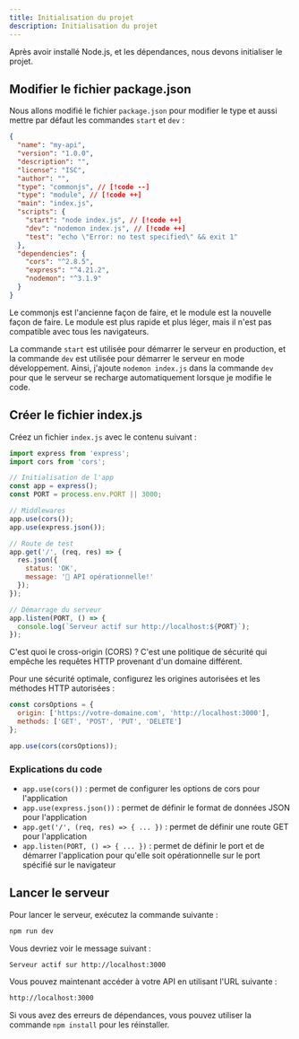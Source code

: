 ```yaml
---
title: Initialisation du projet
description: Initialisation du projet
---
```


Après avoir installé Node.js, et les dépendances, nous devons initialiser le projet.

## Modifier le fichier package.json
Nous allons modifié le fichier ```package.json``` pour modifier le type et aussi mettre par défaut les commandes ```start``` et ```dev``` :

```json
{
  "name": "my-api",
  "version": "1.0.0",
  "description": "",
  "license": "ISC",
  "author": "",
  "type": "commonjs", // [!code --]
  "type": "module", // [!code ++]
  "main": "index.js",
  "scripts": {
    "start": "node index.js", // [!code ++]
    "dev": "nodemon index.js", // [!code ++]
    "test": "echo \"Error: no test specified\" && exit 1"
  },
  "dependencies": {
    "cors": "^2.8.5",
    "express": "^4.21.2",
    "nodemon": "^3.1.9"
  }
}

```

<Callout type="info" title="Pourquoi utiliser `commonjs` et pas `module`?">

Le commonjs est l'ancienne façon de faire, et le module est la nouvelle façon de faire. Le module est plus rapide et plus léger, mais il n'est pas compatible avec tous les navigateurs.
</Callout>

<Callout type="info" title="Pourquoi mettre les commandes `start` et `dev` ?">

La commande ```start``` est utilisée pour démarrer le serveur en production, et la commande ```dev``` est utilisée pour démarrer le serveur en mode développement. Ainsi, j'ajoute ```nodemon index.js``` dans la commande ```dev``` pour que le serveur se recharge automatiquement lorsque je modifie le code.
</Callout>


## Créer le fichier index.js

Créez un fichier ```index.js``` avec le contenu suivant :

```js
import express from 'express';
import cors from 'cors';

// Initialisation de l'app
const app = express();
const PORT = process.env.PORT || 3000;

// Middlewares
app.use(cors());
app.use(express.json());

// Route de test
app.get('/', (req, res) => {
  res.json({ 
    status: 'OK',
    message: '🚀 API opérationnelle!'
  });
});

// Démarrage du serveur
app.listen(PORT, () => {
  console.log(`Serveur actif sur http://localhost:${PORT}`);
});
```

<Callout type="warning" title="Configuration avancée">

C'est quoi le cross-origin (CORS) ? C'est une politique de sécurité qui empêche les requêtes HTTP provenant d'un domaine différent.

Pour une sécurité optimale, configurez les origines autorisées et les méthodes HTTP autorisées :
```js
const corsOptions = {
  origin: ['https://votre-domaine.com', 'http://localhost:3000'],
  methods: ['GET', 'POST', 'PUT', 'DELETE']
};

app.use(cors(corsOptions));
```
</Callout>


### Explications du code

- ```app.use(cors())``` : permet de configurer les options de cors pour l'application
- ```app.use(express.json())``` : permet de définir le format de données JSON pour l'application
- ```app.get('/', (req, res) => { ... })``` : permet de définir une route GET pour l'application
- ```app.listen(PORT, () => { ... })``` : permet de définir le port et de démarrer l'application pour qu'elle soit opérationnelle sur le port spécifié sur le navigateur

## Lancer le serveur

Pour lancer le serveur, exécutez la commande suivante :

```bash
npm run dev
```

Vous devriez voir le message suivant :

```bash
Serveur actif sur http://localhost:3000
```

Vous pouvez maintenant accéder à votre API en utilisant l'URL suivante :

```bash
http://localhost:3000
```

<Callout type="error" title="Erreur de dépendances">

Si vous avez des erreurs de dépendances, vous pouvez utiliser la commande ```npm install``` pour les réinstaller.   

</Callout>